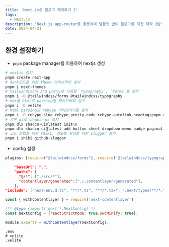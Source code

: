 ```yaml
---
title: 'Next.js로 블로그 제작하기 2'
tags:
  - Next.js
description: 'Next.js app-router를 활용하여 템플릿 없이 블로그를 직접 제작 2탄'
date: 2024-04-21
---
```


## 환경 설정하기

- `pnpm` package manager를 이용하여 nextjs 생성

```bash
# nextjs 설치
pnpm create next-app
# dark모드를 위한 theme 라이브러리 설치
pnpm i next-themes
# tailwindcss의 3rd party로 사용할 `typography`, `forms`를 설치
pnpm i -D @tailwindcss/forms @tailwindcss/typography
# mdx를 html로 parsing할 라이브러리 설치
pnpm i -D velite
# html parsing할 rehype 라이브러리들 설치
pnpm i -D rehype-slug rehype-pretty-code rehype-autolink-headingspnpm rehype-prism-plus
# 기본 ui로 shadcn-ui 설치
pnpm dlx shadcn-ui@latest init\n
pnpm dlx shadcn-ui@latest add button sheet dropdown-menu badge pagination card
# 코드 문법을 위한 shiki, 경로를 설정을 위한 slugger 설치
pnpm i shiki github-slugger
```

- config 설정

```javascript:tailwind.config.js
plugins: [require("@tailwindcss/forms"), require('@tailwindcss/typography')],
```

```json:tsconfig.json
    "baseUrl": ".",
    "paths": {
      "@/*": ["./src/*"],
      "contentlayer/generated":["./.contentlayer/generated"],
    },
"include": ["next-env.d.ts", "**/*.ts", "**/*.tsx", ".next/types/**/*.ts", ".contentlayer/generated"],
```

```js:next.config.js
const { withContentlayer } = require('next-contentlayer')

/** @type {import('next').NextConfig} */
const nextConfig = {reactStrictMode: true,swcMinify: true};

module.exports = withContentlayer(nextConfig);
```

```:gitignore
.env
# velite
.velite
```